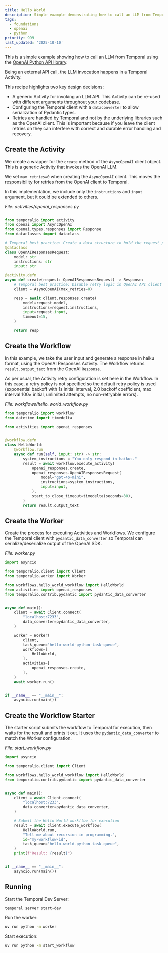 ```yaml
---
title: Hello World
description: Simple example demonstrating how to call an LLM from Temporal using the OpenAI Python API library.
tags:
  - foundations
  - openai
  - python
priority: 999
last_updated: '2025-10-10'
---
```


This is a simple example showing how to call an LLM from Temporal using the [OpenAI Python API library](https://github.com/openai/openai-python).

Being an external API call, the LLM invocation happens in a Temporal Activity.

This recipe highlights two key design decisions:

- A generic Activity for invoking an LLM API. This Activity can be re-used with different arguments throughout your codebase.
- Configuring the Temporal client with a `dataconverter` to allow serialization of Pydantic types.
- Retries are handled by Temporal and not by the underlying libraries such as the OpenAI client. This is important because if you leave the client retries on they can interfere with correct and durable error handling and recovery.

## Create the Activity

We create a wrapper for the `create` method of the `AsyncOpenAI` client object.
This is a generic Activity that invokes the OpenAI LLM.

We set `max_retries=0` when creating the `AsyncOpenAI` client.
This moves the responsibility for retries from the OpenAI client to Temporal.

In this implementation, we include only the `instructions` and `input` argument, but it could be extended to others.

*File: activities/openai_responses.py*

```python

from temporalio import activity
from openai import AsyncOpenAI
from openai.types.responses import Response
from dataclasses import dataclass

# Temporal best practice: Create a data structure to hold the request parameters.
@dataclass
class OpenAIResponsesRequest:
    model: str
    instructions: str
    input: str

@activity.defn
async def create(request: OpenAIResponsesRequest) -> Response:
    # Temporal best practice: Disable retry logic in OpenAI API client library.
    client = AsyncOpenAI(max_retries=0)

    resp = await client.responses.create(
        model=request.model,
        instructions=request.instructions,
        input=request.input,
        timeout=15,
    )

    return resp
```

## Create the Workflow

In this example, we take the user input and generate a response in haiku format, using the OpenAI Responses Activity. The
Workflow returns `result.output_text` from the OpenAI `Response`.

As per usual, the Activity retry configuration is set here in the Workflow. In this case, a retry policy is not specified
so the default retry policy is used (exponential backoff with 1s initial interval, 2.0 backoff coefficient, max interval
100× initial, unlimited attempts, no non-retryable errors).

*File: workflows/hello_world_workflow.py*

```python
from temporalio import workflow
from datetime import timedelta

from activities import openai_responses


@workflow.defn
class HelloWorld:
    @workflow.run
    async def run(self, input: str) -> str:
        system_instructions = "You only respond in haikus."
        result = await workflow.execute_activity(
            openai_responses.create,
            openai_responses.OpenAIResponsesRequest(
                model="gpt-4o-mini",
                instructions=system_instructions,
                input=input,
            ),
            start_to_close_timeout=timedelta(seconds=30),
        )
        return result.output_text
```

## Create the Worker

Create the process for executing Activities and Workflows.
We configure the Temporal client with `pydantic_data_converter` so Temporal can serialize/deserialize output of the OpenAI SDK.

*File: worker.py*

```python
import asyncio

from temporalio.client import Client
from temporalio.worker import Worker

from workflows.hello_world_workflow import HelloWorld
from activities import openai_responses
from temporalio.contrib.pydantic import pydantic_data_converter


async def main():
    client = await Client.connect(
        "localhost:7233",
        data_converter=pydantic_data_converter,
    )

    worker = Worker(
        client,
        task_queue="hello-world-python-task-queue",
        workflows=[
            HelloWorld,
        ],
        activities=[
            openai_responses.create,
        ],
    )
    await worker.run()


if __name__ == "__main__":
    asyncio.run(main())
```

## Create the Workflow Starter

The starter script submits the workflow to Temporal for execution, then waits for the result and prints it out.
It uses the `pydantic_data_converter` to match the Worker configuration.

*File: start_workflow.py*

```python
import asyncio

from temporalio.client import Client

from workflows.hello_world_workflow import HelloWorld
from temporalio.contrib.pydantic import pydantic_data_converter


async def main():
    client = await Client.connect(
        "localhost:7233",
        data_converter=pydantic_data_converter,
    )

    # Submit the Hello World workflow for execution
    result = await client.execute_workflow(
        HelloWorld.run,
        "Tell me about recursion in programming.",
        id="my-workflow-id",
        task_queue="hello-world-python-task-queue",
    )
    print(f"Result: {result}")


if __name__ == "__main__":
    asyncio.run(main())

```

## Running

Start the Temporal Dev Server:

```bash
temporal server start-dev
```

Run the worker:

```bash
uv run python -m worker
```

Start execution:

```bash
uv run python -m start_workflow
```
